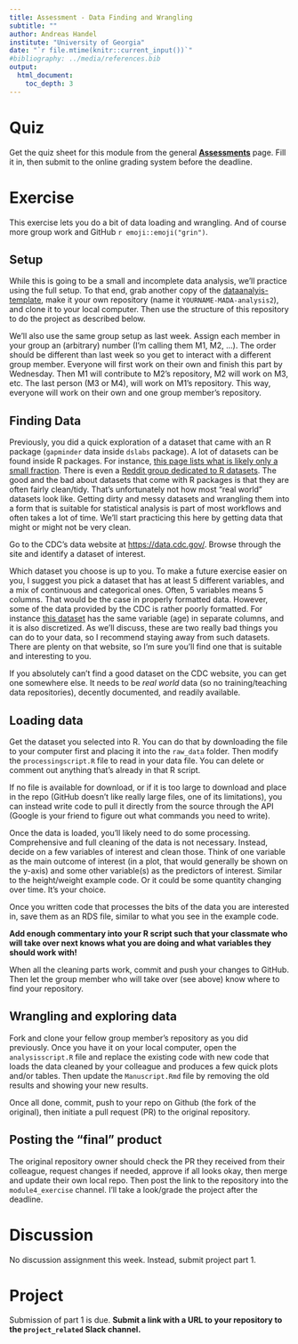 ---
title: Assessment - Data Finding and Wrangling  
subtitle: ""
author: Andreas Handel
institute: "University of Georgia"
date: "`r file.mtime(knitr::current_input())`"
#bibliography: ../media/references.bib
output: 
  html_document:
    toc_depth: 3
---


# Quiz

Get the quiz sheet for this module from the general [__Assessments__](./Course_Assessments.html) page. Fill it in, then submit to the online grading system before the deadline. 

# Exercise

This exercise lets you do a bit of data loading and wrangling. And of course more group work and GitHub `r emoji::emoji("grin")`. 

## Setup

While this is going to be a small and incomplete data analysis, we'll practice using the full setup. To that end, grab another copy of the [dataanalyis-template](https://github.com/andreashandel/dataanalysis-template), make it your own repository (name it `YOURNAME-MADA-analysis2`), and clone it to your local computer. Then use the structure of this repository to do the project as described below.

We'll also use the same group setup as last week. Assign each member in your group an (arbitrary) number (I'm calling them M1, M2, ...). The order should be different than last week so you get to interact with a different group member. Everyone will first work on their own and finish this part by Wednesday. Then M1 will contribute to M2's repository, M2 will work on M3, etc. The last person (M3 or M4), will work on M1's repository. This way, everyone will work on their own and one group member's repository. 



## Finding Data

Previously, you did a quick exploration of a dataset that came with an R package (`gapminder` data inside `dslabs` package). A lot of datasets can be found inside R packages. For instance, [this page lists what is likely only a small fraction](https://vincentarelbundock.github.io/Rdatasets/datasets.html). There is even a [Reddit group dedicated to R datasets](https://www.reddit.com/r/datasets/). The good and the bad about datasets that come with R packages is that they are often fairly clean/tidy. That's unfortunately not how most "real world" datasets look like. Getting dirty and messy datasets and wrangling them into a form that is suitable for statistical analysis is part of most workflows and often takes a lot of time. We'll start practicing this here by getting data that might or might not be very clean.

Go to the CDC's data website at [https://data.cdc.gov/](https://data.cdc.gov/). Browse through the site and identify a dataset of interest. 

Which dataset you choose is up to you. To make a future exercise easier on you, I suggest you pick a dataset that has at least 5 different variables, and a mix of continuous and categorical ones. Often, 5 variables means 5 columns. That would be the case in properly formatted data. However, some of the data provided by the CDC is rather poorly formatted. For instance [this dataset](https://data.cdc.gov/Traumatic-Brain-Injury-/Rates-of-TBI-related-Deaths-by-Age-Group-United-St/nq6q-szvs) has the same variable (age) in separate columns, and it is also discretized. As we'll discuss, these are two really bad things you can do to your data, so I recommend staying away from such datasets. There are plenty on that website, so I'm sure you'll find one that is suitable and interesting to you.

If you absolutely can't find a good dataset on the CDC website, you can get one somewhere else. It needs to be _real world_ data (so no training/teaching data repositories), decently documented, and readily available.


## Loading data

Get the dataset you selected into R. You can do that by downloading the file to your computer first and placing it into the `raw_data` folder. Then modify the `processingscript.R` file to read in your data file. You can delete or comment out anything that's already in that R script. 

If no file is available for download, or if it is too large to download and place in the repo (GitHub doesn't like really large files, one of its limitations), you can instead write code to pull it directly from the source through the API (Google is your friend to figure out what commands you need to write).

Once the data is loaded, you'll likely need to do some processing. Comprehensive and full cleaning of the data is not necessary. Instead, decide on a few variables of interest and clean those. Think of one variable as the main outcome of interest (in a plot, that would generally be shown on the y-axis) and some other variable(s) as the predictors of interest. Similar to the height/weight example code. Or it could be some quantity changing over time. It's your choice.

Once you written code that processes the bits of the data you are interested in, save them as an RDS file, similar to what you see in the example code.

**Add enough commentary into your R script such that your classmate who will take over next knows what you are doing and what variables they should work with!**

When all the cleaning parts work, commit and push your changes to GitHub. Then let the group member who will take over (see above) know where to find your repository.


## Wrangling and exploring data

Fork and clone your fellow group member's repository as you did previously. Once you have it on your local computer, open the `analysisscript.R` file and replace the existing code with new code that loads the data cleaned by your colleague and produces a few quick plots and/or tables. Then update the `Manuscript.Rmd` file by removing the old results and showing your new results.

Once all done, commit, push to your repo on Github (the fork of the original), then initiate a pull request (PR) to the original repository. 


## Posting the "final" product

The original repository owner should check the PR they received from their colleague, request changes if needed, approve if all looks okay, then merge and update their own local repo. Then post the link to the repository into the `module4_exercise` channel. I'll take a look/grade the project after the deadline.




# Discussion

No discussion assignment this week. Instead, submit project part 1.


# Project

Submission of part 1 is due. **Submit a link with a URL to your repository to the `project_related` Slack channel.** 
